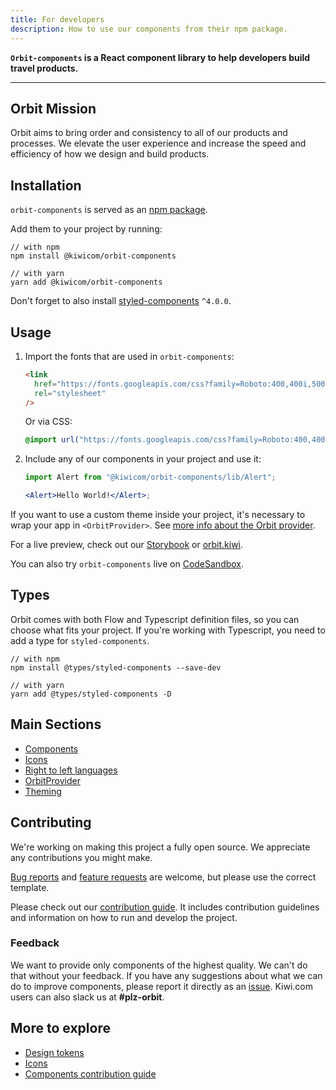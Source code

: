 ```yaml
---
title: For developers
description: How to use our components from their npm package.
---
```


**`Orbit-components` is a React component library to help developers build travel products.**

---

## Orbit Mission

Orbit aims to bring order and consistency to all of our products and processes.
We elevate the user experience and increase the speed and efficiency of how we design and build products.

## Installation

`orbit-components` is served as an [npm package](https://www.npmjs.com/package/@kiwicom/orbit-components).

Add them to your project by running:

```shell
// with npm
npm install @kiwicom/orbit-components

// with yarn
yarn add @kiwicom/orbit-components
```

Don't forget to also install [styled-components](https://github.com/styled-components/styled-components/) `^4.0.0`.

## Usage

1. Import the fonts that are used in `orbit-components`:

   ```html
   <link
     href="https://fonts.googleapis.com/css?family=Roboto:400,400i,500,500i,700"
     rel="stylesheet"
   />
   ```

   Or via CSS:

   ```css
   @import url("https://fonts.googleapis.com/css?family=Roboto:400,400i,500,500i,700");
   ```

2. Include any of our components in your project and use it:

   ```jsx
   import Alert from "@kiwicom/orbit-components/lib/Alert";

   <Alert>Hello World!</Alert>;
   ```

If you want to use a custom theme inside your project,
it's necessary to wrap your app in `<OrbitProvider>`.
See [more info about the Orbit provider](/utilities/orbit-provider/).

For a live preview, check out our [Storybook](https://kiwicom.github.io/orbit/) or [orbit.kiwi](https://orbit.kiwi).

You can also try `orbit-components` live on [CodeSandbox](https://codesandbox.io/s/github/designkiwicom/orbit-sandbox).

## Types

Orbit comes with both Flow and Typescript definition files, so you can choose what fits your project.
If you're working with Typescript, you need to add a type for `styled-components`.

```shell
// with npm
npm install @types/styled-components --save-dev

// with yarn
yarn add @types/styled-components -D
```

## Main Sections

- [Components](/components/)
- [Icons](/foundation/icons/)
- [Right to left languages](/development/utilities/rtl-languages/)
- [OrbitProvider](/utilities/orbit-provider/)
- [Theming](https://github.com/kiwicom/orbit/blob/master/.github/theming.md)

## Contributing

We're working on making this project a fully open source.
We appreciate any contributions you might make.

[Bug reports](https://github.com/kiwicom/orbit/issues/new?template=bug_report.md)
and [feature requests](https://github.com/kiwicom/orbit/issues/new?template=feature_request.md) are welcome,
but please use the correct template.

Please check out our [contribution guide](https://github.com/kiwicom/orbit/tree/master/.github/contribution/README.md).
It includes contribution guidelines and information on how to run and develop the project.

### Feedback

We want to provide only components of the highest quality.
We can't do that without your feedback.
If you have any suggestions about what we can do to improve components,
please report it directly as an [issue](https://github.com/kiwicom/orbit/issues/new/choose).
Kiwi.com users can also slack us at **\#plz-orbit**.

## More to explore

- [Design tokens](/foundation/design-tokens/)
- [Icons](/foundation/icons/)
- [Components contribution guide](https://github.com/kiwicom/orbit-components/blob/master/.github/contributing.md)

